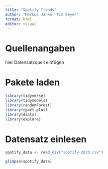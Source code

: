 ```yaml
---
title: "Spotify Trends"
author: "Markus Janke, Tim Beyer"
format: html
editor: visual
---
```


# Quellenangaben

hier Datensatzquell einfügen

# Pakete laden

```r
library(tidyverse)
library(tidymodels)
library(randomForest)
library(rpart.plot)
library(dials)
library(explore)
```


# Datensatz einlesen

```r
spotify_data <- read_csv("spotify-2023.csv")
```


```r
glimpse(spotify_data)
```

